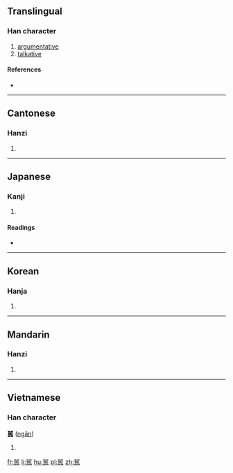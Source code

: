 ==Translingual==

===Han character===
{{Han char|rn=30|rad=口|as=15|sn=18|four=6666<sub>1</sub>|canj=口口尸中口 (RRSLR)|ids=⿳[[吅]][[臣]][[吅]]}}

# [[argumentative]]
# [[talkative]]

====References====
* {{Han ref|kx=0212.430|dkj=04518|dj=0435.260|hdz=10699.190|uh=569A|ud=22170|bh=EFBD|bd=61373}}

----

==Cantonese==

===Hanzi===
{{yue-hanzi|jyut=|y=ngan4}}

# {{defn|lang=yue|sort=口15}}

----

==Japanese==

===Kanji===
{{ja-kanji|grade=|rs=口15}}

# {{defn|lang=ja|sort=口15}}

====Readings====
* {{ja-readings|on=[[ぎん]] (gin), [[ごん]] (gon), [[がん]] (gan), [[げん]] (gen)|kun=[[わるい]] (warui), [[おろか]] (oroka), [[つれない]] (tsurenai)}}

----

==Korean==

===Hanja===
{{ko-hanja|hangeul=은|rv=eun|mr=ŭn}}

# {{defn|lang=ko|sort=口15}}

----

==Mandarin==

===Hanzi===
{{cmn-hanzi|pin=[[yín]] ([[yin2]])|wg=yin<sup>2</sup>}}

# {{defn|lang=cmn|sort=口15}}

----

==Vietnamese==

===Han character===
'''嚚''' ([[ngân]])

# {{defn|lang=vi}}

[[fr:嚚]]
[[li:嚚]]
[[hu:嚚]]
[[pl:嚚]]
[[zh:嚚]]